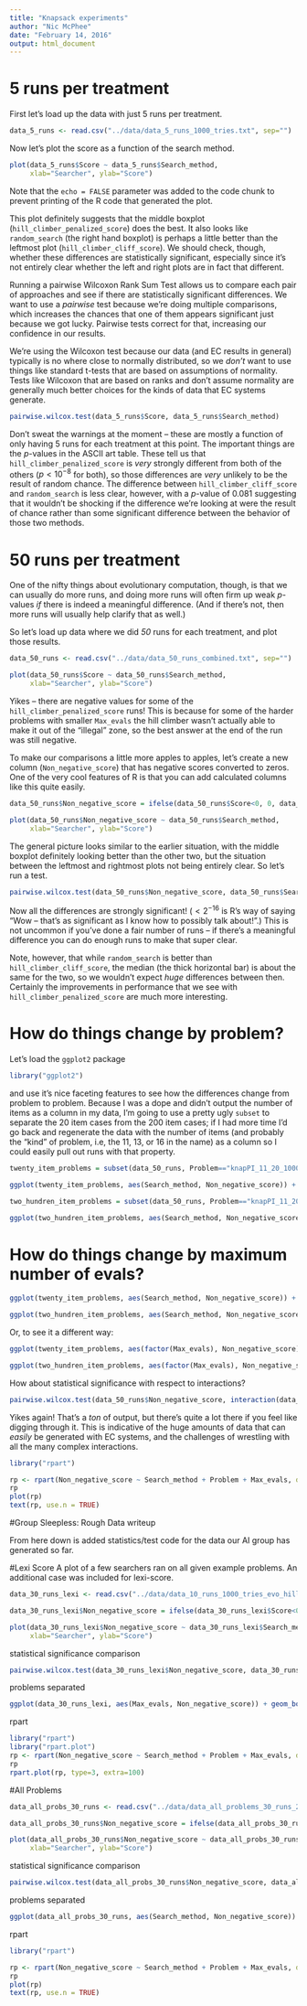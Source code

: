```yaml
---
title: "Knapsack experiments"
author: "Nic McPhee"
date: "February 14, 2016"
output: html_document
---
```


# 5 runs per treatment

First let's load up the data with just 5 runs per treatment.

```r
data_5_runs <- read.csv("../data/data_5_runs_1000_tries.txt", sep="")
```

Now let's plot the score as a function of the search method.

```r
plot(data_5_runs$Score ~ data_5_runs$Search_method,
     xlab="Searcher", ylab="Score")
```

Note that the `echo = FALSE` parameter was added to the code chunk to prevent printing of the R code that generated the plot.

This plot definitely suggests that the middle boxplot (`hill_climber_penalized_score`) does the best. It also looks like `random_search` (the right hand boxplot) is perhaps a little better than the leftmost plot (`hill_climber_cliff_score`). We should check, though, whether these differences are statistically significant, especially since it's not entirely clear whether the left and right plots are in fact that different.

Running a pairwise Wilcoxon Rank Sum Test allows us to compare each pair of approaches and see if there are statistically significant differences. We want to use a _pairwise_ test because we're doing multiple comparisons, which increases the chances that one of them appears significant just because we got lucky. Pairwise tests correct for that, increasing our confidence in our results.

We're using the Wilcoxon test because our data (and EC results in general) typically is no where close to normally distributed, so we _don't_ want to use things like standard t-tests that are based on assumptions of normality. Tests like Wilcoxon that are based on ranks and don't assume normality are generally much better choices for the kinds of data that EC systems generate.

```r
pairwise.wilcox.test(data_5_runs$Score, data_5_runs$Search_method)
```

Don't sweat the warnings at the moment -- these are mostly a function of only having 5 runs for each treatment at this point. The important things are the $p$-values in the ASCII art table. These tell us that `hill_climber_penalized_score` is _very_ strongly different from both of the others ($p < 10^{-8}$ for both), so those differences are _very_ unlikely to be the result of random chance. The difference between `hill_climber_cliff_score` and `random_search` is less clear, however, with a $p$-value of 0.081 suggesting that it wouldn't be shocking if the difference we're looking at were the result of chance rather than some significant difference between the behavior of those two methods.

# 50 runs per treatment

One of the nifty things about evolutionary computation, though, is that we can usually do more runs, and doing more runs will often firm up weak $p$-values _if_ there is indeed a meaningful difference. (And if there's not, then more runs will usually help clarify that as well.)

So let's load up data where we did _50_ runs for each treatment, and plot those results.

```r
data_50_runs <- read.csv("../data/data_50_runs_combined.txt", sep="")

plot(data_50_runs$Score ~ data_50_runs$Search_method,
     xlab="Searcher", ylab="Score")
```

Yikes -- there are negative values for some of the `hill_climber_penalized_score` runs! This is because for some of the harder problems with smaller `Max_evals` the hill climber wasn't actually able to make it out of the "illegal" zone, so the best answer at the end of the run was still negative.

To make our comparisons a little more apples to apples, let's create a new column (`Non_negative_score`) that has negative scores converted to zeros. One of the very cool features of R is that you can add calculated columns like this quite easily.

```r
data_50_runs$Non_negative_score = ifelse(data_50_runs$Score<0, 0, data_50_runs$Score)

plot(data_50_runs$Non_negative_score ~ data_50_runs$Search_method,
     xlab="Searcher", ylab="Score")
```

The general picture looks similar to the earlier situation, with the middle boxplot definitely looking better than the other two, but the situation between the leftmost and rightmost plots not being entirely clear. So let's run a test.

```r
pairwise.wilcox.test(data_50_runs$Non_negative_score, data_50_runs$Search_method)
```

Now all the differences are strongly significant! ($<2^{-16}$ is R's way of saying "Wow -- that's as significant as I know how to possibly talk about!".) This is not uncommon if you've done a fair number of runs -- if there's a meaningful difference you can do enough runs to make that super clear.

Note, however, that while `random_search` is better than `hill_climber_cliff_score`, the median (the thick horizontal bar) is about the same for the two, so we wouldn't expect _huge_ differences between then. Certainly the improvements in performance that we see with `hill_climber_penalized_score` are much more interesting.

# How do things change by problem?

Let's load the `ggplot2` package

```r
library("ggplot2")
```

and use it's nice faceting features to see how the differences change from problem to problem. Because I was a dope and didn't output the number of items as a column in my data, I'm going to use a pretty ugly `subset` to separate the 20 item cases from the 200 item cases; if I had more time I'd go back and regenerate the data with the number of items (and probably the "kind" of problem, i.e, the 11, 13, or 16 in the name) as a column so I could easily pull out runs with that property.

```r
twenty_item_problems = subset(data_50_runs, Problem=="knapPI_11_20_1000_4" | Problem=="knapPI_13_20_1000_4" | Problem=="knapPI_16_20_1000_4")

ggplot(twenty_item_problems, aes(Search_method, Non_negative_score)) + geom_boxplot() + facet_grid(. ~ Problem)

two_hundren_item_problems = subset(data_50_runs, Problem=="knapPI_11_200_1000_4" | Problem=="knapPI_13_200_1000_4" | Problem=="knapPI_16_200_1000_4")

ggplot(two_hundren_item_problems, aes(Search_method, Non_negative_score)) + geom_boxplot() + facet_grid(. ~ Problem)
```

# How do things change by maximum number of evals?

```r
ggplot(twenty_item_problems, aes(Search_method, Non_negative_score)) + geom_boxplot() + facet_grid(. ~ Max_evals)

ggplot(two_hundren_item_problems, aes(Search_method, Non_negative_score)) + geom_boxplot() + facet_grid(. ~ Max_evals)
```

Or, to see it a different way:

```r
ggplot(twenty_item_problems, aes(factor(Max_evals), Non_negative_score)) + geom_boxplot() + facet_grid(Problem ~ Search_method)

ggplot(two_hundren_item_problems, aes(factor(Max_evals), Non_negative_score)) + geom_boxplot() + facet_grid(Problem ~ Search_method)
```

How about statistical significance with respect to interactions?

```r
pairwise.wilcox.test(data_50_runs$Non_negative_score, interaction(data_50_runs$Search_method, data_50_runs$Problem, data_50_runs$Max_evals))
```

Yikes again! That's a _ton_ of output, but there's quite a lot there if you feel like digging through it. This is indicative of the huge amounts of data that can _easily_ be generated with EC systems, and the challenges of wrestling with all the many complex interactions.

```r
library("rpart")

rp <- rpart(Non_negative_score ~ Search_method + Problem + Max_evals, data=data_50_runs)
rp
plot(rp)
text(rp, use.n = TRUE)
```

#Group Sleepless: Rough Data writeup

From here down is added statistics/test code for the data our AI group has generated so far.

#Lexi Score
A plot of a few searchers ran on all given example problems. An additional case was included for lexi-score.

```r
data_30_runs_lexi <- read.csv("../data/data_10_runs_1000_tries_evo_hill_random_penalized.txt", sep="")

data_30_runs_lexi$Non_negative_score = ifelse(data_30_runs_lexi$Score<0, 0, data_30_runs_lexi$Score)

plot(data_30_runs_lexi$Non_negative_score ~ data_30_runs_lexi$Search_method,
     xlab="Searcher", ylab="Score")
```

statistical significance comparison

```r
pairwise.wilcox.test(data_30_runs_lexi$Non_negative_score, data_30_runs_lexi$Search_method)
```
problems separated

```r
ggplot(data_30_runs_lexi, aes(Max_evals, Non_negative_score)) + geom_boxplot() + facet_grid(Problem ~ Search_method)
```
rpart

```r
library("rpart")
library("rpart.plot")
rp <- rpart(Non_negative_score ~ Search_method + Problem + Max_evals, data=data_30_runs_lexi)
rp
rpart.plot(rp, type=3, extra=100)

```


#All Problems
```r
data_all_probs_30_runs <- read.csv("../data/data_all_problems_30_runs_2000_tries_with_lexi.txt", sep="")

data_all_probs_30_runs$Non_negative_score = ifelse(data_all_probs_30_runs$Score<0, 0, data_all_probs_30_runs$Score)

plot(data_all_probs_30_runs$Non_negative_score ~ data_all_probs_30_runs$Search_method,
     xlab="Searcher", ylab="Score")
```

statistical significance comparison

```r
pairwise.wilcox.test(data_all_probs_30_runs$Non_negative_score, data_all_probs_30_runs$Search_method)
```
problems separated

```r
ggplot(data_all_probs_30_runs, aes(Search_method, Non_negative_score)) + geom_boxplot() + facet_grid(Problem ~ Search_method)
```
rpart

```r
library("rpart")

rp <- rpart(Non_negative_score ~ Search_method + Problem + Max_evals, data=data_all_probs_30_runs)
rp
plot(rp)
text(rp, use.n = TRUE)
```